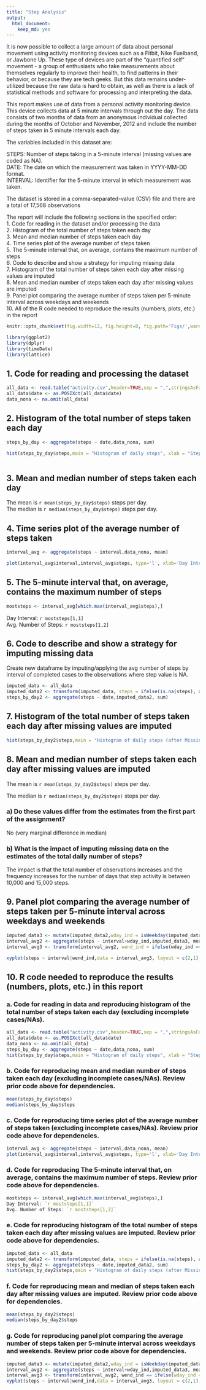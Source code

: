 ---
title: "Step Analysis"
output: 
  html_document: 
    keep_md: yes
---
It is now possible to collect a large amount of data about personal movement using activity monitoring devices such as a Fitbit, Nike Fuelband, or Jawbone Up. These type of devices are part of the "quantified self" movement - a group of enthusiasts who take measurements about themselves regularly to improve their health, to find patterns in their behavior, or because they are tech geeks. But this data remains under-utilized because the raw data is hard to obtain, as well as there is a lack of statistical methods and software for processing and interpreting the data.

This report makes use of data from a personal activity monitoring device. This device collects data at 5 minute intervals through out the day. The data consists of two months of data from an anonymous individual collected during the months of October and November, 2012 and include the number of steps taken in 5 minute intervals each day.

The variables included in this dataset are:

STEPS: Number of steps taking in a 5-minute interval (missing values are coded as NA).  
DATE: The date on which the measurement was taken in YYYY-MM-DD format.  
INTERVAL: Identifier for the 5-minute interval in which measurement was taken.  

The dataset is stored in a comma-separated-value (CSV) file and there are a total of 17,568 observations

The report will include the following sections in the specified order:  
1. Code for reading in the dataset and/or processing the data   
2. Histogram of the total number of steps taken each day  
3. Mean and median number of steps taken each day  
4. Time series plot of the average number of steps taken  
5. The 5-minute interval that, on average, contains the maximum number of steps  
6. Code to describe and show a strategy for imputing missing data  
7. Histogram of the total number of steps taken each day after missing values are imputed  
8. Mean and median number of steps taken each day after missing values are imputed  
9. Panel plot comparing the average number of steps taken per 5-minute interval across weekdays and weekends  
10. All of the R code needed to reproduce the results (numbers, plots, etc.) in the report 

```{r global_options, include=FALSE}
knitr::opts_chunk$set(fig.width=12, fig.height=8, fig.path='Figs/',warning=FALSE, message=FALSE)
```
                      
```{r loadlibraries, echo=FALSE}
library(ggplot2)
library(dplyr)
library(timeDate)
library(lattice)
```
## 1. Code for reading and processing the dataset
```{r read_data, include=TRUE}
all_data <- read.table("activity.csv",header=TRUE,sep = ",",stringsAsFactors=FALSE)
all_data$date <- as.POSIXct(all_data$date)
data_nona <- na.omit(all_data)
```

  
## 2. Histogram of the total number of steps taken each day
```{r aggregate1, include=FALSE} 
steps_by_day <- aggregate(steps ~ date,data_nona, sum)
```

```{r hist1,echo=FALSE}
hist(steps_by_day$steps,main = "Histogram of daily steps", xlab = "Steps taken per day")
     
```  

## 3. Mean and median number of steps taken each day

The mean is `r mean(steps_by_day$steps)` steps per day.  
The median is `r median(steps_by_day$steps)` steps per day.  

## 4. Time series plot of the average number of steps taken
```{r aggregate2, include=FALSE} 
interval_avg <- aggregate(steps ~ interval,data_nona, mean)
```
```{r plot1, echo=FALSE} 
plot(interval_avg$interval,interval_avg$steps, type='l', xlab='Day Interval',ylab='Average Number Steps', main='Average daily activity pattern')
```

## 5. The 5-minute interval that, on average, contains the maximum number of steps
``` {r getmaxrow, echo=FALSE}
moststeps <- interval_avg[which.max(interval_avg$steps),]
```

Day Interval: `r moststeps[1,1]`  
Avg. Number of Steps: `r moststeps[1,2]`

## 6. Code to describe and show a strategy for imputing missing data
Create new dataframe by imputing/applying the avg number of steps by interval of completed cases to the observations where step value is NA.
```{r impute}
imputed_data <- all_data
imputed_data2 <- transform(imputed_data, steps = ifelse(is.na(steps), ave(steps, interval, FUN = function(x) mean(x, na.rm = TRUE)), steps))
steps_by_day2 <- aggregate(steps ~ date,imputed_data2, sum)
```

## 7. Histogram of the total number of steps taken each day after missing values are imputed
```{r hist2,echo=FALSE}
hist(steps_by_day2$steps,main = "Histogram of daily steps (after Missing values imputed)", xlab = "Steps taken per day")
``` 

## 8. Mean and median number of steps taken each day after missing values are imputed  

The mean is `r mean(steps_by_day2$steps)` steps per day.    

The median is `r median(steps_by_day2$steps)` steps per day.   

### a) Do these values differ from the estimates from the first part of the assignment?   
No (very marginal difference in median)  

### b) What is the impact of imputing missing data on the estimates of the total daily number of steps?      
The impact is that the total number of observations increases and the frequency increases for the number of days that step activity is between 10,000 and 15,000 steps.

## 9. Panel plot comparing the average number of steps taken per 5-minute interval across weekdays and weekends
```{r calcavgstepsbyint, echo=FALSE}
imputed_data3 <- mutate(imputed_data2,wday_ind = isWeekday(imputed_data2$date, wday=1:5))
interval_avg2 <- aggregate(steps ~ interval+wday_ind,imputed_data3, mean)
interval_avg3 <- transform(interval_avg2, wend_ind = ifelse(wday_ind == 'FALSE','Weekend','Weekday'))
```

```{r panelplot, echo=FALSE}
xyplot(steps ~ interval|wend_ind,data = interval_avg3, layout = c(2,1),type="l",xlab="Interval",ylab="Average Number Steps")
```

## 10. R code needed to reproduce the results (numbers, plots, etc.) in this report
### a. Code for reading in data and reproducing histogram of the total number of steps taken each day (excluding incomplete cases/NAs). 
```{r 10read_to_hist1, eval=FALSE}
all_data <- read.table("activity.csv",header=TRUE,sep = ",",stringsAsFactors=FALSE)
all_data$date <- as.POSIXct(all_data$date)
data_nona <- na.omit(all_data)
steps_by_day <- aggregate(steps ~ date,data_nona, sum)
hist(steps_by_day$steps,main = "Histogram of daily steps", xlab = "Steps taken per day")
```
### b. Code for reproducing mean and median number of steps taken each day (excluding incomplete cases/NAs). Review prior code above for dependencies.
```{r 10meanmed, eval=FALSE}
mean(steps_by_day$steps)  
median(steps_by_day$steps
```
### c. Code for reproducing time series plot of the average number of steps taken (excluding incomplete cases/NAs). Review prior code above for dependencies.
```{r 10intv_avg, eval=FALSE}
interval_avg <- aggregate(steps ~ interval,data_nona, mean)
plot(interval_avg$interval,interval_avg$steps, type='l', xlab='Day Interval',ylab='Average Number Steps', main='Average daily activity pattern')
```
### d. Code for reproducing The 5-minute interval that, on average, contains the maximum number of steps. Review prior code above for dependencies.
```{r 10moststeps, eval=FALSE}
moststeps <- interval_avg[which.max(interval_avg$steps),]
Day Interval: `r moststeps[1,1]`  
Avg. Number of Steps: `r moststeps[1,2]`
```
### e. Code for reproducing histogram of the total number of steps taken each day after missing values are imputed. Review prior code above for dependencies.
```{r 10hist2, eval=FALSE}
imputed_data <- all_data
imputed_data2 <- transform(imputed_data, steps = ifelse(is.na(steps), ave(steps, interval, FUN = function(x) mean(x, na.rm = TRUE)), steps))
steps_by_day2 <- aggregate(steps ~ date,imputed_data2, sum)
hist(steps_by_day2$steps,main = "Histogram of daily steps (after Missing values imputed)", xlab = "Steps taken per day")
```
### f. Code for reproducing mean and median of steps taken each day after missing values are imputed. Review prior code above for dependencies.
```{r 10meanmed2, eval=FALSE}
mean(steps_by_day2$steps)  
median(steps_by_day2$steps
```

### g. Code for reproducing panel plot comparing the average number of steps taken per 5-minute interval across weekdays and weekends. Review prior code above for dependencies.
```{r 10panelplot, eval=FALSE}
imputed_data3 <- mutate(imputed_data2,wday_ind = isWeekday(imputed_data2$date, wday=1:5))
interval_avg2 <- aggregate(steps ~ interval+wday_ind,imputed_data3, mean)
interval_avg3 <- transform(interval_avg2, wend_ind == ifelse(wday_ind = 'FALSE','Weekend','Weekday'))
xyplot(steps ~ interval|wend_ind,data = interval_avg3, layout = c(2,1),type="l",xlab="Interval",ylab="Average Number Steps")
```
